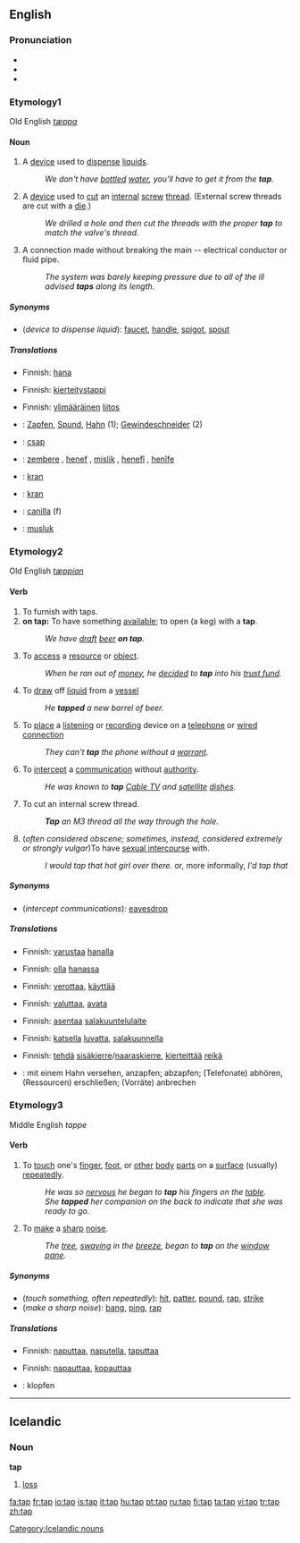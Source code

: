 ==English==

===Pronunciation===
*{{IPA|/tæp/}}
*{{audio|en-us-tap.ogg|Audio (US)}}
*{{rhymes|æp}}

===Etymology1===
Old English ''[[tæppa]]'' {{etystub}} <!--should this really be a separate etym. from below?? -->

====Noun====
{{en-noun}}

# A [[device]] used to [[dispense]] [[liquid]]s. 
#:''We don't have [[bottle]]d [[water]], you'll have to get it from the '''tap'''.''
# A [[device]] used to [[cut]] an [[internal]] [[screw]] [[thread]].  (External screw threads are cut with a [[die]].)
#:''We drilled a hole and then cut the threads with the proper '''tap''' to match the valve's thread.''
# A connection made without breaking the main -- electrical conductor or fluid pipe.
#:''The system was barely keeping pressure due to all of the ill advised '''taps''' along its length.''

=====Synonyms=====
* (''device to dispense liquid''): [[faucet]], [[handle]], [[spigot]], [[spout]]

=====Translations=====
{{trans-top|device to dispense liquid}}
*Finnish: [[hana]]
{{trans-mid}}
{{trans-bottom}}

{{trans-top|device to cut internal threads}}
*Finnish: [[kierteitystappi]]
{{trans-mid}}
{{trans-bottom}}

{{trans-top|connection of a system to the main distribution}}
*Finnish: [[ylimääräinen]] [[liitos]]
{{trans-mid}}
{{trans-bottom}}

{{checktrans}}
{{trans-top|translations to be checked}}
*{{ttbc|German}}: [[Zapfen]], [[Spund]], [[Hahn]] (1); [[Gewindeschneider]] (2)
*{{ttbc|Hungarian}}: [[csap]]
*{{ttbc|Kurdish}}: [[zembere]] {{f}}, [[henef]] {{f}}, [[mislik]] {{f}}, [[henefî]] {{f}}, [[henîfe]] {{f}}
{{trans-mid}}
*{{ttbc|Norwegian}}: [[kran]]
*{{ttbc|Polish}}: [[kran]] {{m}}
*{{ttbc|Spanish}}: [[canilla]] (f)
*{{ttbc|Turkish}}: [[musluk]]
{{trans-bottom}}

===Etymology2===
Old English ''[[tæppian]]'' {{etystub}}  <!--should this really be a separate etym. from above?? -->

====Verb====  <!-- some of the below senses should probably be merged. -->
{{en-verb|tapp|ing}}

# To furnish with taps.
# '''on tap:''' To have something [[available]]; to open (a keg) with a '''tap'''. 
#:''We have [[draft]] [[beer]] '''on tap'''.''
#To [[access]] a [[resource]] or [[object]]. 
#:''When he ran out of [[money]], he [[decide]]d to '''tap''' into his [[trust fund]].''
#To [[draw]] off [[liquid]] from a [[vessel]]
#:''He '''tapped''' a new barrel of beer.''
#To [[place]] a [[listen]]ing or [[record]]ing device on a [[telephone]] or [[wired connection]]
#:''They can't '''tap''' the phone without a [[warrant]].''
#To [[intercept]] a [[communication]] without [[authority]]. 
#:''He was known to '''tap''' [[Cable TV]] and [[satellite]] [[dish]]es.''
# {{context|mechanical}} To cut an internal screw thread.
#:'''''Tap''' an M3 thread all the way through the hole.''
#(''often considered obscene; sometimes, instead, considered extremely or strongly vulgar'')To have [[sexual intercourse]] with.
#:''I would tap that hot girl over there.'' or, more informally, ''I'd tap that''

=====Synonyms=====
*(''intercept communications''): [[eavesdrop]]

=====Translations=====
{{trans-top|furnish with taps}}
*Finnish: [[varustaa]] [[hana|hanalla]]
{{trans-mid}}
{{trans-bottom}}

{{trans-top|have "on tap"}}
*Finnish: [[olla]] [[hana|hanassa]]
{{trans-mid}}
{{trans-bottom}}

{{trans-top|access a resource or object}}
*Finnish: [[verottaa]], [[käyttää]]
{{trans-mid}}
{{trans-bottom}}

{{trans-top|draw off liquid from a vessel}}
*Finnish: [[valuttaa]], [[avata]]
{{trans-mid}}
{{trans-bottom}}

{{trans-top|place a listening device}}
*Finnish: [[asentaa]] [[salakuuntelulaite]]
{{trans-mid}}
{{trans-bottom}}

{{trans-top|intercept communication}}
*Finnish: [[katsella]] [[lupa|luvatta]], [[salakuunnella]]
{{trans-mid}}
{{trans-bottom}}

{{trans-top|make an internal thread}}
*Finnish: [[tehdä]] [[sisäkierre]]/[[naaraskierre]], [[kierteittää]] [[reikä]]
{{trans-mid}}
{{trans-bottom}}

{{checktrans}}
{{trans-top|translations to be checked}}
*{{ttbc|German}}: mit einem Hahn versehen, anzapfen; abzapfen; (Telefonate) abhören, (Ressourcen) erschließen; (Vorräte) anbrechen
{{trans-bottom}}

===Etymology3===
Middle English ''tappe'' {{etystub}} 

====Verb====
{{en-verb|tapp|ing}}

# To [[touch]] one's [[finger]], [[foot]], or [[other]] [[body]] [[part]]s on a [[surface]] (usually) [[repeat]]edly. 
#:''He was so [[nervous]] he began to '''tap''' his fingers on the [[table]].''
#:''She '''tapped''' her companion on the back to indicate that she was ready to go.''
# To [[make]] a [[sharp]] [[noise]]. 
#:''The [[tree]], [[sway]]ing in the [[breeze]], began to '''tap''' on the [[window]] [[pane]].''

=====Synonyms=====
*(''touch something, often repeatedly''): [[hit]], [[patter]], [[pound]], [[rap]], [[strike]]
*(''make a sharp noise''): [[bang]], [[ping]], [[rap]]

=====Translations=====
{{trans-top|touch something, often repeatedly}}
*Finnish: [[naputtaa]], [[naputella]], [[taputtaa]]
{{trans-mid}}
{{trans-bottom}}

{{trans-top|make a sharp noise}}
*Finnish: [[napauttaa]], [[kopauttaa]]
{{trans-mid}}
{{trans-bottom}}

{{checktrans}}
{{trans-top|translations to be checked}}
*{{ttbc|German}}: klopfen
{{trans-bottom}}
----

==Icelandic==

===Noun===
'''tap'''

# [[loss]]

[[Category:Icelandic nouns]]

[[fa:tap]]
[[fr:tap]]
[[io:tap]]
[[is:tap]]
[[it:tap]]
[[hu:tap]]
[[pt:tap]]
[[ru:tap]]
[[fi:tap]]
[[ta:tap]]
[[vi:tap]]
[[tr:tap]]
[[zh:tap]]